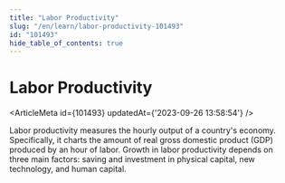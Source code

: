 ```yaml
---
title: "Labor Productivity"
slug: "/en/learn/labor-productivity-101493"
id: "101493"
hide_table_of_contents: true
---
```



# Labor Productivity

<ArticleMeta id={101493} updatedAt={'2023-09-26 13:58:54'} />
<div className='border-solid border-b border-t-0 my-4 border-[var(--ifm-color-gray-300)]' />

Labor productivity measures the hourly output of a country's economy. Specifically, it charts the amount of real gross domestic product (GDP) produced by an hour of labor. Growth in labor productivity depends on three main factors: saving and investment in physical capital, new technology, and human capital.
